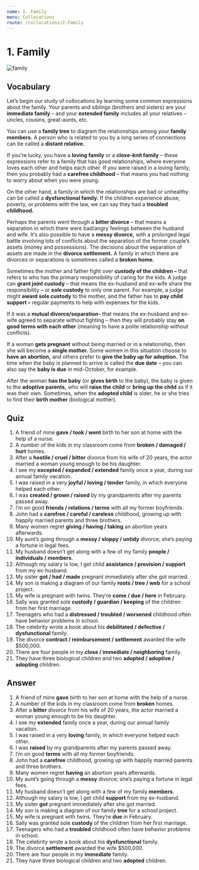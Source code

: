 ```yaml
---
name: 1. Family
menu: Collocations
route: /collocations/2-Family
---
```



# 1. Family

<Image src="/public/family.jpg" alt="family"/>

## Vocabulary

Let’s begin our study of collocations by learning some common expressions about the family. Your parents and siblings (brothers and sisters) are your **immediate family** – and your **extended family** includes all your relatives – uncles, cousins, great-aunts, etc.

You can use a **family tree** to diagram the relationships among your **family members.** A person who is related to you by a long series of connections can be called a **distant relative.**

If you’re lucky, you have a **loving family** or a **close-knit family** – these expressions refer to a family that has good relationships, where everyone loves each other and helps each other. If you were raised in a loving family, then you probably had a **carefree childhood** – that means you had nothing to worry about when you were young.

On the other hand, a family in which the relationships are bad or unhealthy can be called a **dysfunctional family.** If the children experience abuse, poverty, or problems with the law, we can say they had a **troubled childhood.**

Perhaps the parents went through a **bitter divorce** – that means a separation in which there were bad/angry feelings between the husband and wife. It’s also possible to have a **messy divorce,** with a prolonged legal battle involving lots of conflicts about the separation of the former couple’s assets (money and possessions). The decisions about the separation of assets are made in the **divorce settlement.** A family in which there are divorces or separations is sometimes called a **broken home.**

Sometimes the mother and father fight over **custody of the children –** that refers to who has the primary responsibility of caring for the kids. A judge can **grant joint custody** – that means the ex-husband and ex-wife share the responsibility – or **sole custody** to only one parent. For example, a judge might **award sole custody** to the mother, and the father has to **pay child support –** regular payments to help with expenses for the kids.

If it was a **mutual divorce/separation**– that means the ex-husband and ex-wife agreed to separate without fighting – then they will probably stay **on good terms with each other** (meaning to have a polite relationship without conflicts).

If a woman **gets pregnant** without being married or in a relationship, then she will become a **single mother.** Some women in this situation choose to **have an abortion,** and others prefer to **give the baby up for adoption.** The time when the baby is planned to arrive is called the **due date** – you can also say the **baby is due** in mid-October, for example.

After the woman **has the baby** (or **gives birth** to the baby), the baby is given to the **adoptive parents,** who will **raise the child** or **bring up the child** as if it was their own. Sometimes, when the **adopted child** is older, he or she tries to find their **birth mother** (biological mother).

## Quiz

1. A friend of mine **gave / took / went** birth to her son at home with the help of a nurse.
2. A number of the kids in my classroom come from **broken / damaged / hurt** homes.
3. After a **hostile / cruel / bitter** divorce from his wife of 20 years, the actor married a woman young enough to be his daughter.
4. I see my **excepted / expanded / extended** family once a year, during our annual family vacation.
5. I was raised in a very **joyful / loving / tender** family, in which everyone helped each other.
6. I was **created / grown / raised** by my grandparents after my parents passed away.
7. I’m on good **friends / relations / terms** with all my former boyfriends.
8. John had a **carefree / careful / careless** childhood, growing up with happily married parents and three brothers.
9. Many women regret **giving / having / taking** an abortion years afterwards.
10. My aunt’s going through a **messy / sloppy / untidy** divorce; she’s paying a fortune in legal fees.
11. My husband doesn’t get along with a few of my family **people / individuals / members**.
12. Although my salary is low, I get child **assistance / provision / support** from my ex-husband.
13. My sister **got / had / made** pregnant immediately after she got married.
14. My son is making a diagram of our family **roots / tree / web** for a school project.
15. My wife is pregnant with twins. They’re **come / due / here** in February.
16. Sally was granted sole **custody / guardian / keeping** of the children from her first marriage.
17. Teenagers who had a **distressed / troubled / worsened** childhood often have behavior problems in school.
18. The celebrity wrote a book about his **debilitated / defective / dysfunctional** family.
19. The divorce **contract / reimbursement / settlement** awarded the wife \$500,000.
20. There are four people in my **close / immediate / neighboring** family.
21. They have three biological children and two **adopted / adoptive / adopting** children.

## Answer

1. A friend of mine **gave** birth to her son at home with the help of a nurse.
2. A number of the kids in my classroom come from **broken** homes.
3. After a **bitter** divorce from his wife of 20 years, the actor married a woman young enough to be his daughter.
4. I see my **extended** family once a year, during our annual family vacation.
5. I was raised in a very **loving** family, in which everyone helped each other.
6. I was **raised** by my grandparents after my parents passed away.
7. I’m on good **terms** with all my former boyfriends.
8. John had a **carefree** childhood, growing up with happily married parents and three brothers.
9. Many women regret **having** an abortion years afterwards.
10. My aunt’s going through a **messy** divorce; she’s paying a fortune in legal fees.
11. My husband doesn’t get along with a few of my family **members**.
12. Although my salary is low, I get child **support** from my ex-husband.
13. My sister **got** pregnant immediately after she got married.
14. My son is making a diagram of our family **tree** for a school project.
15. My wife is pregnant with twins. They’re **due** in February.
16. Sally was granted sole **custody** of the children from her first marriage.
17. Teenagers who had a **troubled** childhood often have behavior problems in school.
18. The celebrity wrote a book about his **dysfunctional** family.
19. The divorce **settlement** awarded the wife \$500,000.
20. There are four people in my **immediate** family.
21. They have three biological children and two **adopted** children.
